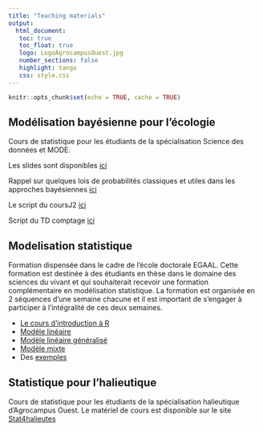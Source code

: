 ```yaml
---
title: "Teaching materials"
output: 
  html_document:
   toc: true
   toc_float: true
   logo: LogoAgrocampusOuest.jpg
   number_sections: false
   highlight: tango
   css: style.css
---
```





```r
knitr::opts_chunk$set(echo = TRUE, cache = TRUE)
```



## Modélisation bayésienne pour l'écologie


Cours de statistique pour les étudiants de la spécialisation Science des données et MODE.

Les slides sont disponibles [ici](slides/CoursJ2.pdf)

Rappel sur quelques lois de probabilités classiques et utiles dans les approches bayésiennes [ici](slides/LoiProbas.pdf)

Le script du coursJ2 [ici](slides/Metropolis_algo.pdf)

Script du TD comptage [ici](slides/TD_Pup2.pdf) 

## Modelisation statistique 

Formation dispensée dans le cadre de l'école doctorale EGAAL. Cette formation est destinée à des étudiants en thèse dans le domaine des sciences du vivant et qui souhaiterait recevoir une formation complémentaire en modélisation statistique. La formation est organisée en 2 séquences d'une semaine chacune et il est important de s'engager à participer à l'intégralité de ces deux semaines. 

- [Le cours d'introduction à R](slides/mod_stat_jour1.pdf) 
- [Modèle linéaire](slides/mod_stat_jour2.pdf) 
- [Modèle linéaire  généralisé](slides/mod_stat_jour4.pdf)
- [Modèle mixte](slides/mod_stat_jour5.pdf)
- Des [exemples](https://marieetienne.github.io/ModStat/)

## Statistique pour l'halieutique

Cours de statistique pour les étudiants de la spécialisation halieutique d'Agrocampus Ouest. 
Le matériel de cours est disponible sur le site [Stat4halieutes](https://marieetienne.github.io/CoursHalieut/)
        
        

